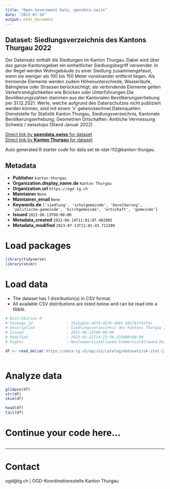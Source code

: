 ```yaml
---
title: "Open Government Data, opendata.swiss"
date: "2023-07-14"
output: html_document
---
```


## Dataset: Siedlungsverzeichnis des Kantons Thurgau 2022

Der Datensatz enthält die Siedlungen im Kanton Thurgau. Dabei wird über das ganze Kantonsgebiet ein einheitlicher Siedlungsbegriff verwendet. In der Regel werden Wohngebäude zu einer Siedlung zusammengefasst, wenn sie weniger als 100 bis 150 Meter voneinander entfernt liegen. Als trennende Elemente werden zudem Höhenunterschiede, Wasserläufe, Bahngleise oder Strassen berücksichtigt; als verbindende Elemente gelten Verkehrsmöglichkeiten wie Brücken oder Unterführungen.Die Bevölkerungszahlen stammen aus der Kantonalen Bevölkerungserhebung per 31.12.2021. Werte, welche aufgrund des Datenschutzes nicht publiziert werden können, sind mit einem 'x' gekennzeichnet.Datenquellen: Dienststelle für Statistik Kanton Thurgau, Siedlungsverzeichnis, Kantonale Bevölkerungserhebung; Geometrien Ortschaften: Amtliche Vermessung Schweiz / swisstopo (Stand Januar 2022)

[Direct link by **opendata.swiss** for dataset](https://opendata.swiss/de/dataset/siedlungsverzeichnis-des-kantons-thurgau-2022)<br>
[Direct link by **Kanton Thurgau** for dataset](https://data.tg.ch/explore/dataset/sk-stat-112/)

Auto generated R starter code for data set sk-stat-112@kanton-thurgau.

## Metadata

- **Publisher** `kanton-thurgau`
- **Organization.display_name.de** `Kanton Thurgau`
- **Organization.url** `https://ogd.tg.ch`
- **Maintainer** `None`
- **Maintainer_email** `None`
- **Keywords.de** `['siedlung', 'schulgemeinde', 'bevolkerung', 'politische-gemeinde', 'kirchgemeinde', 'ortschaft', 'gemeinde']`
- **Issued** `2022-06-13T00:00:00`
- **Metadata_created** `2022-06-14T11:01:07.482905`
- **Metadata_modified** `2023-07-13T11:01:43.712209`


# Load packages

```r

library(tidyverse)
library(skimr)

```

# Load data

-   The dataset has 1 distribution(s) in CSV format.
-   All available CSV distributions are listed below and can be read into a tibble.

```r

# Distribution 0
# Package_id               : 15a5ab3e-e6f4-4576-a8b5-6027b7f5df4c
# Description              : Siedlungsverzeichnis des Kantons Thurgau 2022 (csv)
# Issued                   : 2022-06-13T00:00:00
# Modified                 : 2023-02-22T14:23:50.333000+00:00
# Rights                   : NonCommercialAllowed-CommercialAllowed-ReferenceRequired

df <- read_delim('https://data.tg.ch/api/v2/catalog/datasets/sk-stat-112/exports/csv')



```

# Analyze data

```r

glimpse(df)
str(df)
skim(df)

head(df)
tail(df)

```

# Continue your code here...

```r

```

------------------------------------------------------------------------

# Contact

ogd@tg.ch | OGD-Koordinationsstelle Kanton Thurgau
